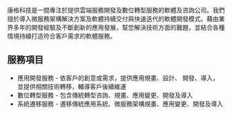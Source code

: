 康格科技是一間專注於提供雲端服務開發及數位轉型服務的軟體及咨詢公司。我們擅於導入微服務架構解決方案及軟體持續交付與快速迭代的軟體開發模式。藉由業界多年的開發經驗及不斷創新的應用發展，幫您解決技術方面的難題，並結合各種情境持續打造符合客戶需求的軟體服務。

## 服務項目

- 應用開發服務 - 依客戶的創意或需求，提供應用規畫、設計、 開發、導入，並提供相關技術轉移，輔導客戶後續維運
- 數位轉型服務 - 包含傳統轉型咨詢、規畫、應用變更、開發及導入
- 系統遷移服務 - 遷移傳統應用系統、微服務架構規畫、應用變更、開發及導入
